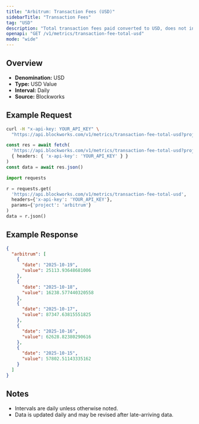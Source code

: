 ```yaml
---
title: "Arbitrum: Transaction Fees (USD)"
sidebarTitle: "Transaction Fees"
tag: "USD"
description: "Total transaction fees paid converted to USD, does not include out-of-protocol tips or additional sources of revenue"
openapi: "GET /v1/metrics/transaction-fee-total-usd"
mode: "wide"
---
```


## Overview

- **Denomination:** USD
- **Type:** USD Value
- **Interval:** Daily
- **Source:** Blockworks

## Example Request

<CodeGroup>

```bash cURL
curl -H "x-api-key: YOUR_API_KEY" \
  "https://api.blockworks.com/v1/metrics/transaction-fee-total-usd?project=arbitrum"
```

```typescript TypeScript
const res = await fetch(
  'https://api.blockworks.com/v1/metrics/transaction-fee-total-usd?project=arbitrum',
  { headers: { 'x-api-key': 'YOUR_API_KEY' } }
)
const data = await res.json()
```

```python Python
import requests

r = requests.get(
  'https://api.blockworks.com/v1/metrics/transaction-fee-total-usd',
  headers={'x-api-key': 'YOUR_API_KEY'},
  params={'project': 'arbitrum'}
)
data = r.json()
```

</CodeGroup>

## Example Response

```json
{
  "arbitrum": [
    {
      "date": "2025-10-19",
      "value": 25113.93648681006
    },
    {
      "date": "2025-10-18",
      "value": 16238.577440320558
    },
    {
      "date": "2025-10-17",
      "value": 87347.63815551825
    },
    {
      "date": "2025-10-16",
      "value": 62628.82380290616
    },
    {
      "date": "2025-10-15",
      "value": 57802.51143335162
    }
  ]
}
```

## Notes
- Intervals are daily unless otherwise noted.
- Data is updated daily and may be revised after late-arriving data.
